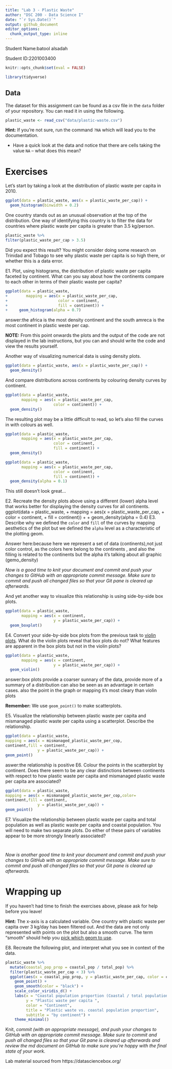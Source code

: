 ```yaml
---
title: "Lab 3 - Plastic Waste"
author: "DSC 200 - Data Science I"
date: "`r Sys.Date()`"
output: github_document
editor_options: 
  chunk_output_type: inline
---
```


Student Name:batool alsadah

Student ID:2201003400

```r
knitr::opts_chunk$set(eval = FALSE)
```


```r
library(tidyverse)
```

## Data

The dataset for this assignment can be found as a csv file in the `data` folder of your repository.
You can read it in using the following.

```r
plastic_waste <- read_csv("data/plastic-waste.csv")
```


**Hint:** If you're not sure, run the command `?NA` which will lead you to the documentation.


-   Have a quick look at the data and notice that there are cells taking the value `NA` -- what does this mean?

# Exercises

Let's start by taking a look at the distribution of plastic waste per capita in 2010.

```r
ggplot(data = plastic_waste, aes(x = plastic_waste_per_cap)) +
  geom_histogram(binwidth = 0.2)
```

One country stands out as an unusual observation at the top of the distribution.
One way of identifying this country is to filter the data for countries where plastic waste per capita is greater than 3.5 kg/person.
```r
plastic_waste %>%
filter(plastic_waste_per_cap > 3.5)
```


Did you expect this result?
You might consider doing some research on Trinidad and Tobago to see why plastic waste per capita is so high there, or whether this is a data error.

E1.  Plot, using histograms, the distribution of plastic waste per capita faceted by continent. What can you say about how the continents compare to each other in terms of their plastic waste per capita?
```r
ggplot(data = plastic_waste,
+        mapping = aes(x = plastic_waste_per_cap,
+                      color = continent,
+                      fill = continent)) +
+     geom_histogram(alpha = 0.7)
```
answer:the africa is the most density continent and the south amreca is the most continent in plastic weste per cap.

**NOTE:** From this point onwards the plots and the output of the code are not displayed in the lab instructions, but you can and should write the code and view the results yourself.


Another way of visualizing numerical data is using density plots.

```r
ggplot(data = plastic_waste, aes(x = plastic_waste_per_cap)) +
  geom_density()
```

And compare distributions across continents by colouring density curves by continent.

```r
ggplot(data = plastic_waste, 
       mapping = aes(x = plastic_waste_per_cap, 
                     color = continent)) +
  geom_density()
```

The resulting plot may be a little difficult to read, so let's also fill the curves in with colours as well.

```r
ggplot(data = plastic_waste, 
       mapping = aes(x = plastic_waste_per_cap, 
                     color = continent, 
                     fill = continent)) +
  geom_density()
```



```r
ggplot(data = plastic_waste, 
       mapping = aes(x = plastic_waste_per_cap, 
                     color = continent, 
                     fill = continent)) +
  geom_density(alpha = 0.1)
```

This still doesn't look great...

E2.  Recreate the density plots above using a different (lower) alpha level that works better for displaying the density curves for all continents.
ggplot(data = plastic_waste, 
+        mapping = aes(x = plastic_waste_per_cap, 
+                      color = continent, 
+                      fill = continent)) +
+     geom_density(alpha = 0.4)
E3.  Describe why we defined the `color` and `fill` of the curves by mapping aesthetics of the plot but we defined the `alpha` level as a characteristic of the plotting geom.

Answer here:because here we represent a set of data (continents),not just color control, as the colors here belong to the continents , and also the filling is related to the continents but the alpha it's talking about all graphic (gemo_density)

*Now is a good time to knit your document and commit and push your changes to GitHub with an appropriate commit message. Make sure to commit and push all changed files so that your Git pane is cleared up afterwards.*

And yet another way to visualize this relationship is using side-by-side box plots.

```r
ggplot(data = plastic_waste, 
       mapping = aes(x = continent, 
                     y = plastic_waste_per_cap)) +
  geom_boxplot()
```

E4.  Convert your side-by-side box plots from the previous task to [violin plots](http://ggplot2.tidyverse.org/reference/geom_violin.html). What do the violin plots reveal that box plots do not? What features are apparent in the box plots but not in the violin plots?

```r
ggplot(data = plastic_waste, 
       mapping = aes(x = continent, 
                     y = plastic_waste_per_cap)) +
  geom_violin()
```
answer:box plots provide a coarser sunnary of the data, provide more of a summary of a distribution can also be seen as an advantage in certain cases.  also the point in the graph or mapping it's most cleary than violin plots


**Remember:** We use `geom_point()` to make scatterplots.


E5.  Visualize the relationship between plastic waste per capita and mismanaged plastic waste per capita using a scatterplot.
    Describe the relationship.
    
```r
ggplot(data = plastic_waste,
mapping = aes(x = mismanaged_plastic_waste_per_cop,
continent,fill = continent,
              y = plastic_waste_per_cap)) +
geom_point()
```
aswer:the relationship is positive
E6.  Colour the points in the scatterplot by continent.
    Does there seem to be any clear distinctions between continents with respect to how plastic waste per capita and mismanaged plastic waste per capita are associated?
    
```r
ggplot(data = plastic_waste,
mapping = aes(x = mismanaged_plastic_waste_per_cop,color=
continent,fill = continent,
              y = plastic_waste_per_cap)) +
geom_point()
```

E7.  Visualize the relationship between plastic waste per capita and total population as well as plastic waste per capita and coastal population.
    You will need to make two separate plots.
    Do either of these pairs of variables appear to be more strongly linearly associated?

```r

```

```r

```


*Now is another good time to knit your document and commit and push your changes to GitHub with an appropriate commit message. Make sure to commit and push all changed files so that your Git pane is cleared up afterwards.*

# Wrapping up

If you haven't had time to finish the exercises above, please ask for help before you leave!


**Hint:** The x-axis is a calculated variable. One country with plastic waste per capita over 3 kg/day has been filtered out. And the data are not only represented with points on the plot but also a smooth curve. The term "smooth" should help you [pick which geom to use](https://ggplot2.tidyverse.org/reference/index.html#section-geoms).


E8.  Recreate the following plot, and interpret what you see in context of the data.

```r
plastic_waste %>% 
  mutate(coastal_pop_prop = coastal_pop / total_pop) %>%
  filter(plastic_waste_per_cap < 3) %>%
  ggplot(aes(x = coastal_pop_prop, y = plastic_waste_per_cap, color = continent)) + 
    geom_point() +
    geom_smooth(color = "black") +
    scale_color_viridis_d() +
    labs(x = "Coastal population proportion (Coastal / total population)", 
         y = "Plastic waste per capita ", 
         color = "Continent",
         title = "Plastic waste vs. coastal population proportion",
         subtitle = "by continent") +
    theme_minimal()
```

Knit, *commit (with an appropriate message), and push your changes to GitHub with an appropriate commit message. Make sure to commit and push all changed files so that your Git pane is cleared up afterwards and review the md document on GitHub to make sure you're happy with the final state of your work.*

Lab material sourced from https://datasciencebox.org/